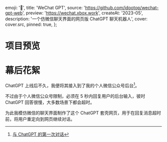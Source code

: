 
  emoji: '🤖️',
  title: 'WeChat GPT',
  source: 'https://github.com/idootop/wechat-gpt-web',
  preview: 'https://wechat.xbox.work',
  createAt: '2023-05',
  description: '一个仿微信聊天界面的网页版 ChatGPT 聊天机器人',
  cover: cover.src,
  pinned: true,
};

# 项目预览


<BaseImage src={demo.src} alt="网页预览" />

# 幕后花絮

ChatGPT 上线后不久，我便将其接入到了我的个人微信公众号后台[^1]。

不过由于个人微信公众号限制，必须在 5 秒内回复用户的后台输入，彼时 ChatGPT 回答很慢，大多数场景下都会超时。

为此我模仿微信的聊天界面制作了这个 ChatGPT 套壳网页，用于在回复消息超时前，将用户重定向到网页继续对话。

[^1]: [与 ChatGPT 的第一次对话](/posts/2022/chatgpt)
